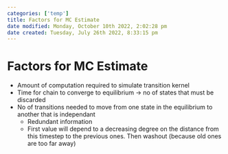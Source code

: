 ```yaml
---
categories: ['temp']
title: Factors for MC Estimate
date modified: Monday, October 10th 2022, 2:02:28 pm
date created: Tuesday, July 26th 2022, 8:33:15 pm
---
```


# Factors for MC Estimate
- Amount of computation required to simulate transition kernel
- Time for chain to converge to equilibrium -> no of states that must be discarded
- No of transitions needed to move from one state in the equilibrium to another that is independant
	- Redundant information
	- First value will depend to a decreasing degree on the distance from this timestep to the previous ones. Then washout (because old ones are too far away)



